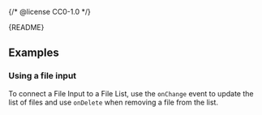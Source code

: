 {/* @license CC0-1.0 */}


<Meta of={FileListStories} />

<Markdown>{README}</Markdown>

<Primary />

<Controls />

## Examples

### Using a file input

To connect a File Input to a File List, use the `onChange` event to update the
list of files and use `onDelete` when removing a file from the list.

<Canvas of={FileListStories.WithInput} />

<Source code={FileInputWithFileList} language="jsx" />
